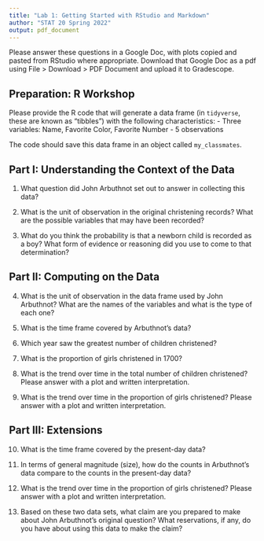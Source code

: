 ```yaml
---
title: "Lab 1: Getting Started with RStudio and Markdown"
author: "STAT 20 Spring 2022"
output: pdf_document
---
```


Please answer these questions in a Google Doc, with plots copied and pasted from RStudio where appropriate. Download that Google Doc as a pdf using File > Download > PDF Document and upload it to Gradescope.

## Preparation: R Workshop

Please provide the R code that will generate a data frame (in `tidyverse`, these are known as "tibbles") with the following characteristics:
- Three variables: Name, Favorite Color, Favorite Number
- 5 observations

The code should save this data frame in an object called `my_classmates`.

## Part I: Understanding the Context of the Data

1. What question did John Arbuthnot set out to answer in collecting this data?

2. What is the unit of observation in the original christening records? What are the possible variables that may have been recorded?

3. What do you think the probability is that a newborn child is recorded as a boy? What form of evidence or reasoning did you use to come to that determination?


## Part II: Computing on the Data

4. What is the unit of observation in the data frame used by John Arbuthnot? What are the names of the variables and what is the type of each one?

5. What is the time frame covered by Arbuthnot's data?

6. Which year saw the greatest number of children christened?

7. What is the proportion of girls christened in 1700?

8. What is the trend over time in the total number of children christened? Please answer with a plot and written interpretation.

9. What is the trend over time in the proportion of girls christened? Please answer with a plot and written interpretation.

## Part III: Extensions

10. What is the time frame covered by the present-day data?

12. In terms of general magnitude (size), how do the counts in Arbuthnot's data compare to the counts in the present-day data?

13. What is the trend over time in the proportion of girls christened? Please answer with a plot and written interpretation.

14. Based on these two data sets, what claim are you prepared to make about John Arbuthnot's original question? What reservations, if any, do you have about using this data to make the claim?

